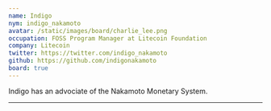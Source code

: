 ```yaml
---
name: Indigo
nym: indigo_nakamoto
avatar: /static/images/board/charlie_lee.png
occupation: FOSS Program Manager at Litecoin Foundation
company: Litecoin
twitter: https://twitter.com/indigo_nakamoto
github: https://github.com/indigonakamoto
board: true
---
```


Indigo has an advociate of the Nakamoto Monetary System. 

---


[tmibp]: https://enegnei.github.io/This-Month-In-Bitcoin-Privacy/
[cbdc]: https://hrf.org/cbdctracker/